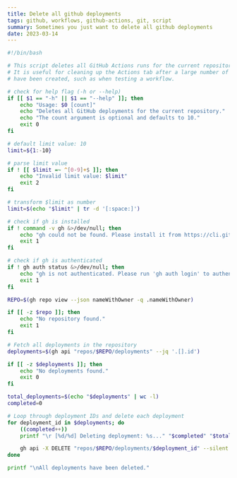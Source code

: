 ```yaml
---
title: Delete all github deployments
tags: github, workflows, github-actions, git, script
summary: Sometimes you just want to delete all github deployments
date: 2023-03-14
---
```



```sh
#!/bin/bash

# This script deletes all GitHub Actions runs for the current repository.
# It is useful for cleaning up the Actions tab after a large number of runs
# have been created, such as when testing a workflow.

# check for help flag (-h or --help)
if [[ $1 == "-h" || $1 == "--help" ]]; then
	echo "Usage: $0 [count]"
	echo "Deletes all GitHub deployments for the current repository."
	echo "The count argument is optional and defaults to 10."
	exit 0
fi

# default limit value: 10
limit=${1:-10}

# parse limit value
if ! [[ $limit =~ ^[0-9]+$ ]]; then
	echo "Invalid limit value: $limit"
	exit 2
fi

# transform $limit as number
limit=$(echo "$limit" | tr -d '[:space:]')

# check if gh is installed
if ! command -v gh &>/dev/null; then
	echo "gh could not be found. Please install it from https://cli.github.com/"
	exit 1
fi

# check if gh is authenticated
if ! gh auth status &>/dev/null; then
	echo "gh is not authenticated. Please run 'gh auth login' to authenticate."
	exit 1
fi

REPO=$(gh repo view --json nameWithOwner -q .nameWithOwner)

if [[ -z $repo ]]; then
	echo "No repository found."
	exit 1
fi

# Fetch all deployments in the repository
deployments=$(gh api "repos/$REPO/deployments" --jq '.[].id')

if [[ -z $deployments ]]; then
	echo "No deployments found."
	exit 0
fi

total_deployments=$(echo "$deployments" | wc -l)
completed=0

# Loop through deployment IDs and delete each deployment
for deployment_id in $deployments; do
	((completed++))
	printf "\r [%d/%d] Deleting deployment: %s..." "$completed" "$total_deployments" "$deployment_id"

	gh api -X DELETE "repos/$REPO/deployments/$deployment_id" --silent
done

printf "\nAll deployments have been deleted."
````
